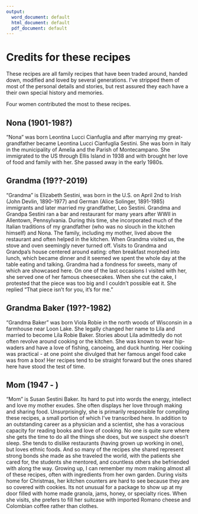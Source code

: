 ```yaml
---
output:
  word_document: default
  html_document: default
  pdf_document: default
---
```

# Credits for these recipes

These recipes are all family recipes that have been traded around, handed down, modified and loved by several generations. I've stripped them of most of the personal details and stories, but rest assured they each have a their own special history and memories. 

Four women contributed the most to these recipes.

## Nona (1901-198?)
"Nona" was born Leontina Lucci Cianfuglia and after marrying my great-grandfather became Leontina Lucci Cianfuglia Sestini. She was born in Italy in the municipality of Amelia and the Parish of Montecampano. She immigrated to the US through Ellis Island in 1938 and with brought her love of food and family with her. She passed away in the early 1980s.

## Grandma (19??-2019)
"Grandma" is Elizabeth Sestini, was born in the U.S. on April 2nd to Irish (John Devlin, 1890-1977) and German (Alice Solinger, 1891-1985) immigrants and later married my grandfather, Leo Sestini. Grandma and Grandpa Sestini ran a bar and restaurant for many years after WWII in Allentown, Pennsylvania. During this time, she incorporated much of the Italian traditions of my grandfather (who was no slouch in the kitchen himself) and Nona. The family, including my mother, lived above the restaurant and often helped in the kitchen. When Grandma visited us, the stove and oven seemingly never turned off. Visits to Grandma and Grandpa's house centered around eating: often breakfast morphed into lunch, which became dinner and it seemed we spent the whole day at the table eating and talking. Grandma had a fondness for sweets, many of which are showcased here. On one of the last occasions I visited with her, she served one of her famous cheesecakes. When she cut the cake, I protested that the piece was too big and I couldn't possible eat it. She replied "That piece isn't for you, it's for me."

## Grandma Baker (19??-1982)
"Grandma Baker" was born Viola Robie in the north woods of Wisconsin in a farmhouse near Loon Lake. She legally changed her name to Lila and married to become Lila Robie Baker. Stories about Lila admittedly do not often revolve around cooking or the kitchen. She was known to wear hip-waders and have a love of fishing, canoeing, and duck hunting. Her cooking was practical - at one point she divulged that her famous angel food cake was from a box! Her recipes tend to be straight forward but the ones shared here have stood the test of time. 

## Mom (1947 - )
"Mom" is Susan Sestini Baker. Its hard to put into words the energy, intellect and love my mother exudes. She often displays her love through making and sharing food. Unsurprisingly, she is primarily responsible for compiling these recipes, a small portion of which I've transcribed here. In addition to an outstanding career as a physician and a scientist, she has a voracious capacity for reading books and love of cooking. No one is quite sure where she gets the time to do all the things she does, but we suspect she doesn't sleep. She tends to dislike restaurants (having grown up working in one), but loves ethnic foods. And so many of the recipes she shared represent strong bonds she made as she traveled the world, with the patients she cared for, the students she mentored, and countless others she befriended with along the way. Growing up, I can remember my mom making almost all of these recipes, often with ingredients from her own garden. During visits home for Christmas, her kitchen counters are hard to see because they are so covered with cookies. Its not unusual for a package to show up at my door filled with home made granola, jams, honey, or specialty rices. When she visits, she prefers to fill her suitcase with imported Romano cheese and Colombian coffee rather than clothes.